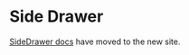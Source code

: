 
<Meta title="Components/Overlays/SideDrawer" />

# Side Drawer

[SideDrawer docs](https://atlantis.getjobber.com/components/SideDrawer) have moved to the new site.
